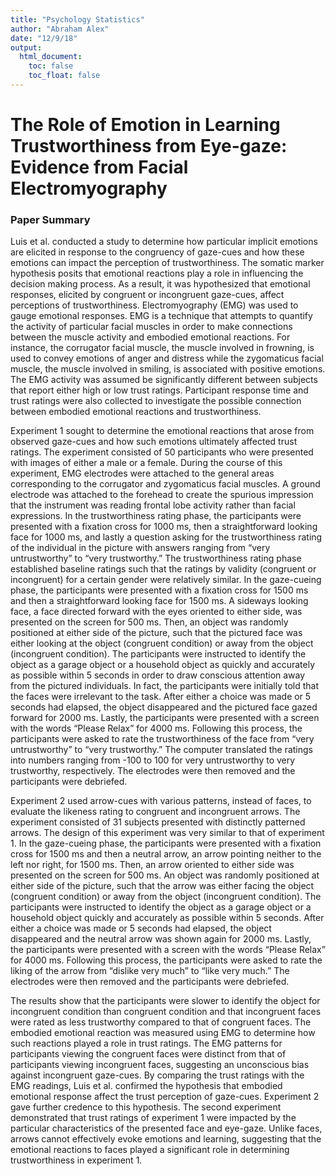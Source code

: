 ```yaml
---
title: "Psychology Statistics"
author: "Abraham Alex"
date: "12/9/18"
output: 
  html_document:
    toc: false
    toc_float: false
---
```



# The Role of Emotion in Learning Trustworthiness from Eye-gaze: Evidence from Facial Electromyography

### Paper Summary

Luis et al. conducted a study to determine how particular implicit emotions are elicited in response to the congruency of gaze-cues and how these emotions can impact the perception of trustworthiness. The somatic marker hypothesis posits that emotional reactions play a role in influencing the decision making process. As a result, it was hypothesized that emotional responses, elicited by congruent or incongruent gaze-cues, affect perceptions of trustworthiness. Electromyography (EMG) was used to gauge emotional responses. EMG is a technique that attempts to quantify the activity of particular facial muscles in order to make connections between the muscle activity and embodied emotional reactions. For instance, the corrugator facial muscle, the muscle involved in frowning, is used to convey emotions of anger and distress while the zygomaticus facial muscle, the muscle involved in smiling, is associated with positive emotions. The EMG activity was assumed be significantly different between subjects that report either high or low trust ratings. Participant response time and trust ratings were also collected to investigate the possible connection between embodied emotional reactions and trustworthiness.
          
Experiment 1 sought to determine the emotional reactions that arose from observed gaze-cues and how such emotions ultimately affected trust ratings. The experiment consisted of 50 participants who were presented with images of either a male or a female. During the course of this experiment, EMG electrodes were attached to the general areas corresponding to the corrugator and zygomaticus facial muscles. A ground electrode was attached to the forehead to create the spurious impression that the instrument was reading frontal lobe activity rather than facial expressions. In the trustworthiness rating phase, the participants were presented with a fixation cross for 1000 ms, then a straightforward looking face for 1000 ms, and lastly a question asking for the trustworthiness rating of the individual in the picture with answers ranging from “very untrustworthy” to “very trustworthy.” The trustworthiness rating phase established baseline ratings such that the ratings by validity (congruent or incongruent) for a certain gender were relatively similar. In the gaze-cueing phase, the participants were presented with a fixation cross for 1500 ms and then a straightforward looking face for 1500 ms. A sideways looking face, a face directed forward with the eyes oriented to either side, was presented on the screen for 500 ms. Then, an object was randomly positioned at either side of the picture, such that the pictured face was either looking at the object (congruent condition) or away from the object (incongruent condition). The participants were instructed to identify the object as a garage object or a household object as quickly and accurately as possible within 5 seconds in order to draw conscious attention away from the pictured individuals. In fact, the participants were initially told that the faces were irrelevant to the task. After either a choice was made or 5 seconds had elapsed, the object disappeared and the pictured face gazed forward for 2000 ms. Lastly, the participants were presented with a screen with the words “Please Relax” for 4000 ms. Following this process, the participants were asked to rate the trustworthiness of the face from “very untrustworthy” to “very trustworthy.” The computer translated the ratings into numbers ranging from -100 to 100 for very untrustworthy to very trustworthy, respectively. The electrodes were then removed and the participants were debriefed.
          
Experiment 2 used arrow-cues with various patterns, instead of faces, to evaluate the likeness rating to congruent and incongruent arrows. The experiment consisted of 31 subjects presented with distinctly patterned arrows. The design of this experiment was very similar to that of experiment 1. In the gaze-cueing phase, the participants were presented with a fixation cross for 1500 ms and then a neutral arrow, an arrow pointing neither to the left nor right, for 1500 ms. Then, an arrow oriented to either side was presented on the screen for 500 ms. An object was randomly positioned at either side of the picture, such that the arrow was either facing the object (congruent condition) or away from the object (incongruent condition). The participants were instructed to identify the object as a garage object or a household object quickly and accurately as possible within 5 seconds. After either a choice was made or 5 seconds had elapsed, the object disappeared and the neutral arrow was shown again for 2000 ms. Lastly, the participants were presented with a screen with the words “Please Relax” for 4000 ms. Following this process, the participants were asked to rate the liking of the arrow from “dislike very much” to “like very much.” The electrodes were then removed and the participants were debriefed.
          
The results show that the participants were slower to identify the object for incongruent condition than congruent condition and that incongruent faces were rated as less trustworthy compared to that of congruent faces. The embodied emotional reaction was measured using EMG to determine how such reactions played a role in trust ratings. The EMG patterns for participants viewing the congruent faces were distinct from that of participants viewing incongruent faces, suggesting an unconscious bias against incongruent gaze-cues. By comparing the trust ratings with the EMG readings, Luis et al. confirmed the hypothesis that embodied emotional response affect the trust perception of gaze-cues. Experiment 2 gave further credence to this hypothesis. The second experiment demonstrated that trust ratings of experiment 1 were impacted by the particular characteristics of the presented face and eye-gaze. Unlike faces, arrows cannot effectively evoke emotions and learning, suggesting that the emotional reactions to faces played a significant role in determining trustworthiness in experiment 1.

